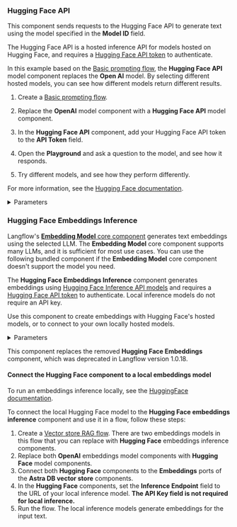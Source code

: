 ### Hugging Face API

This component sends requests to the Hugging Face API to generate text using the model specified in the **Model ID** field.

The Hugging Face API is a hosted inference API for models hosted on Hugging Face, and requires a [Hugging Face API token](https://huggingface.co/docs/hub/security-tokens) to authenticate.

In this example based on the [Basic prompting flow](/basic-prompting), the **Hugging Face API** model component replaces the **Open AI** model. By selecting different hosted models, you can see how different models return different results.

1. Create a [Basic prompting flow](/basic-prompting).

2. Replace the **OpenAI** model component with a **Hugging Face API** model component.

3. In the **Hugging Face API** component, add your Hugging Face API token to the **API Token** field.

4. Open the **Playground** and ask a question to the model, and see how it responds.

5. Try different models, and see how they perform differently.

For more information, see the [Hugging Face documentation](https://huggingface.co/).

<details>
<summary>Parameters</summary>

**Inputs**

| Name | Type | Description |
|------|------|-------------|
| model_id | String | The model ID from Hugging Face Hub. For example, "gpt2", "facebook/bart-large". |
| huggingfacehub_api_token | SecretString | Your Hugging Face API token for authentication. |
| temperature | Float | Controls randomness in the output. Range: [0.0, 1.0]. Default: 0.7. |
| max_new_tokens | Integer | Maximum number of tokens to generate. Default: 512. |
| top_p | Float | Nucleus sampling parameter. Range: [0.0, 1.0]. Default: 0.95. |
| top_k | Integer | Top-k sampling parameter. Default: 50. |
| model_kwargs | Dictionary | Additional keyword arguments to pass to the model. |

**Outputs**

| Name | Type | Description |
|------|------|-------------|
| model | LanguageModel | An instance of HuggingFaceHub configured with the specified parameters. |

</details>

### Hugging Face Embeddings Inference

Langflow's [**Embedding Model** core component](/components-embedding-models) generates text embeddings using the selected LLM.
The **Embedding Model** core component supports many LLMs, and it is sufficient for most use cases.
You can use the following bundled component if the **Embedding Model** core component doesn't support the model you need.

The **Hugging Face Embeddings Inference** component generates embeddings using [Hugging Face Inference API models](https://huggingface.co/) and requires a [Hugging Face API token](https://huggingface.co/docs/hub/security-tokens) to authenticate. Local inference models do not require an API key.

Use this component to create embeddings with Hugging Face's hosted models, or to connect to your own locally hosted models.

<details>
<summary>Parameters</summary>

**Inputs**

| Name | Display Name | Info |
|------|--------------|------|
| API Key | API Key | The API key for accessing the Hugging Face Inference API. |
| API URL | API URL | The URL of the Hugging Face Inference API. |
| Model Name | Model Name | The name of the model to use for embeddings. |

**Outputs**

| Name | Display Name | Info |
|------|--------------|------|
| embeddings | Embeddings | The generated embeddings. |

</details>

This component replaces the removed **Hugging Face Embeddings** component, which was deprecated in Langflow version 1.0.18.

#### Connect the Hugging Face component to a local embeddings model

To run an embeddings inference locally, see the [HuggingFace documentation](https://huggingface.co/docs/text-embeddings-inference/local_cpu).

To connect the local Hugging Face model to the **Hugging Face embeddings inference** component and use it in a flow, follow these steps:

1. Create a [Vector store RAG flow](/vector-store-rag).
There are two embeddings models in this flow that you can replace with **Hugging Face** embeddings inference components.
2. Replace both **OpenAI** embeddings model components with **Hugging Face** model components.
3. Connect both **Hugging Face** components to the **Embeddings** ports of the **Astra DB vector store** components.
4. In the **Hugging Face** components, set the **Inference Endpoint** field to the URL of your local inference model. **The **API Key** field is not required for local inference.**
5. Run the flow. The local inference models generate embeddings for the input text.
